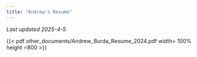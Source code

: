```yaml
---
title: "Andrew's Resume"
---
```


_Last updated 2025-4-5_

{{< pdf other_documents/Andrew_Burda_Resume_2024.pdf width= 100% height =800 >}}

